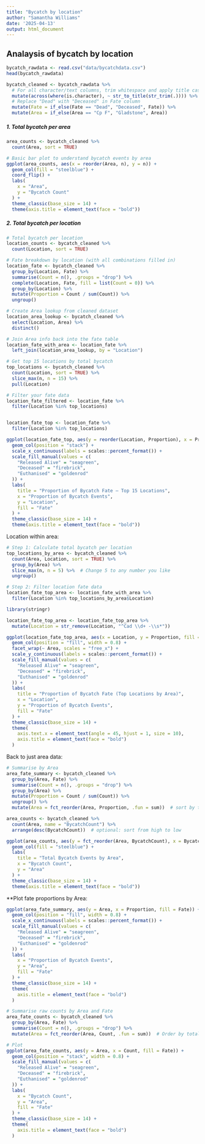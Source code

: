 ```yaml
---
title: "Bycatch by location"
author: "Samantha Williams"
date: '2025-04-13'
output: html_document
---
```


## Analaysis of bycatch by location

```r
bycatch_rawdata <- read.csv("data/bycatchdata.csv")
head(bycatch_rawdata)
```

```r
bycatch_cleaned <- bycatch_rawdata %>% 
  # For all character/text columns, trim whitespace and apply title case.
  mutate(across(where(is.character), ~ str_to_title(str_trim(.)))) %>%
  # Replace "Dead" with "Deceased" in Fate column
  mutate(Fate = if_else(Fate == "Dead", "Deceased", Fate)) %>%
  mutate(Area = if_else(Area == "Cp F", "Gladstone", Area))
```

##### 1. Total bycatch per area 

```r
area_counts <- bycatch_cleaned %>%
  count(Area, sort = TRUE)

# Basic bar plot to understand bycatch events by area 
ggplot(area_counts, aes(x = reorder(Area, n), y = n)) +
  geom_col(fill = "steelblue") +
  coord_flip() +
  labs(
    x = "Area",
    y = "Bycatch Count"
  ) +
  theme_classic(base_size = 14) +
  theme(axis.title = element_text(face = "bold"))
```

##### 2. Total bycatch per location 

```r
# Total bycatch per location
location_counts <- bycatch_cleaned %>%
  count(Location, sort = TRUE)

# Fate breakdown by location (with all combinations filled in)
location_fate <- bycatch_cleaned %>%
  group_by(Location, Fate) %>%
  summarise(Count = n(), .groups = "drop") %>%
  complete(Location, Fate, fill = list(Count = 0)) %>%
  group_by(Location) %>%
  mutate(Proportion = Count / sum(Count)) %>%
  ungroup()

# Create Area lookup from cleaned dataset
location_area_lookup <- bycatch_cleaned %>%
  select(Location, Area) %>%
  distinct()

# Join Area info back into the fate table
location_fate_with_area <- location_fate %>%
  left_join(location_area_lookup, by = "Location")
```

```r
# Get top 15 locations by total bycatch
top_locations <- bycatch_cleaned %>%
  count(Location, sort = TRUE) %>%
  slice_max(n, n = 15) %>%
  pull(Location)

# Filter your fate data
location_fate_filtered <- location_fate %>%
  filter(Location %in% top_locations)


location_fate_top <- location_fate %>%
  filter(Location %in% top_locations)
```

```r
ggplot(location_fate_top, aes(y = reorder(Location, Proportion), x = Proportion, fill = Fate)) +
  geom_col(position = "stack") +
  scale_x_continuous(labels = scales::percent_format()) +
  scale_fill_manual(values = c(
    "Released Alive" = "seagreen",
    "Deceased" = "firebrick",
    "Euthanised" = "goldenrod"
  )) +
  labs(
    title = "Proportion of Bycatch Fate – Top 15 Locations",
    x = "Proportion of Bycatch Events",
    y = "Location",
    fill = "Fate"
  ) +
  theme_classic(base_size = 14) +
  theme(axis.title = element_text(face = "bold"))
```


Location within area:
```r
# Step 1: Calculate total bycatch per location
top_locations_by_area <- bycatch_cleaned %>%
  count(Area, Location, sort = TRUE) %>%
  group_by(Area) %>%
  slice_max(n, n = 5) %>%  # Change 5 to any number you like
  ungroup()

# Step 2: Filter location fate data
location_fate_top_area <- location_fate_with_area %>%
  filter(Location %in% top_locations_by_area$Location)

library(stringr)

location_fate_top_area <- location_fate_top_area %>%
  mutate(Location = str_remove(Location, "^Cad \\d+ -\\s*"))
```

```r
ggplot(location_fate_top_area, aes(x = Location, y = Proportion, fill = Fate)) +
  geom_col(position = "fill", width = 0.8) +
  facet_wrap(~ Area, scales = "free_x") +
  scale_y_continuous(labels = scales::percent_format()) +
  scale_fill_manual(values = c(
    "Released Alive" = "seagreen",
    "Deceased" = "firebrick",
    "Euthanised" = "goldenrod"
  )) +
  labs(
    title = "Proportion of Bycatch Fate (Top Locations by Area)",
    x = "Location",
    y = "Proportion of Bycatch Events",
    fill = "Fate"
  ) +
  theme_classic(base_size = 14) +
  theme(
    axis.text.x = element_text(angle = 45, hjust = 1, size = 10),
    axis.title = element_text(face = "bold")
  )
```

Back to just area data:
```r
# Summarise by Area
area_fate_summary <- bycatch_cleaned %>%
  group_by(Area, Fate) %>%
  summarise(Count = n(), .groups = "drop") %>%
  group_by(Area) %>%
  mutate(Proportion = Count / sum(Count)) %>%
  ungroup() %>%
  mutate(Area = fct_reorder(Area, Proportion, .fun = sum))  # sort by total

area_counts <- bycatch_cleaned %>%
  count(Area, name = "BycatchCount") %>%
  arrange(desc(BycatchCount))  # optional: sort from high to low
```


```r
ggplot(area_counts, aes(y = fct_reorder(Area, BycatchCount), x = BycatchCount)) +
  geom_col(fill = "steelblue") +
  labs(
    title = "Total Bycatch Events by Area",
    x = "Bycatch Count",
    y = "Area"
  ) +
  theme_classic(base_size = 14) +
  theme(axis.title = element_text(face = "bold"))
```


**Plot fate proportions by Area:
```r
ggplot(area_fate_summary, aes(y = Area, x = Proportion, fill = Fate)) +
  geom_col(position = "fill", width = 0.8) +
  scale_x_continuous(labels = scales::percent_format()) +
  scale_fill_manual(values = c(
    "Released Alive" = "seagreen",
    "Deceased" = "firebrick",
    "Euthanised" = "goldenrod"
  )) +
  labs(
    x = "Proportion of Bycatch Events",
    y = "Area",
    fill = "Fate"
  ) +
  theme_classic(base_size = 14) +
  theme(
    axis.title = element_text(face = "bold")
  )
```

```r
# Summarise raw counts by Area and Fate
area_fate_counts <- bycatch_cleaned %>%
  group_by(Area, Fate) %>%
  summarise(Count = n(), .groups = "drop") %>%
  mutate(Area = fct_reorder(Area, Count, .fun = sum))  # Order by total bycatch

# Plot
ggplot(area_fate_counts, aes(y = Area, x = Count, fill = Fate)) +
  geom_col(position = "stack", width = 0.8) +
  scale_fill_manual(values = c(
    "Released Alive" = "seagreen",
    "Deceased" = "firebrick",
    "Euthanised" = "goldenrod"
  )) +
  labs(
    x = "Bycatch Count",
    y = "Area",
    fill = "Fate"
  ) +
  theme_classic(base_size = 14) +
  theme(
    axis.title = element_text(face = "bold")
  )
```



